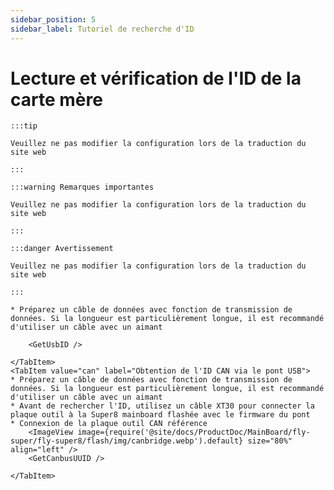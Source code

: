 ```yaml
---
sidebar_position: 5
sidebar_label: Tutoriel de recherche d'ID
---
```










# Lecture et vérification de l'ID de la carte mère

    :::tip

    Veuillez ne pas modifier la configuration lors de la traduction du site web

    :::

    :::warning Remarques importantes

    Veuillez ne pas modifier la configuration lors de la traduction du site web

    :::

    :::danger Avertissement

    Veuillez ne pas modifier la configuration lors de la traduction du site web

    :::

<Tabs>
    <TabItem value="usb" label="Obtention de l'ID USB" default>
        
    * Préparez un câble de données avec fonction de transmission de données. Si la longueur est particulièrement longue, il est recommandé d'utiliser un câble avec un aimant

        <GetUsbID />
        
    </TabItem>
    <TabItem value="can" label="Obtention de l'ID CAN via le pont USB">
    * Préparez un câble de données avec fonction de transmission de données. Si la longueur est particulièrement longue, il est recommandé d'utiliser un câble avec un aimant
    * Avant de rechercher l'ID, utilisez un câble XT30 pour connecter la plaque outil à la Super8 mainboard flashée avec le firmware du pont
    * Connexion de la plaque outil CAN référence
        <ImageView image={require('@site/docs/ProductDoc/MainBoard/fly-super/fly-super8/flash/img/canbridge.webp').default} size="80%" align="left" />   
        <GetCanbusUUID />

    </TabItem>
</Tabs>